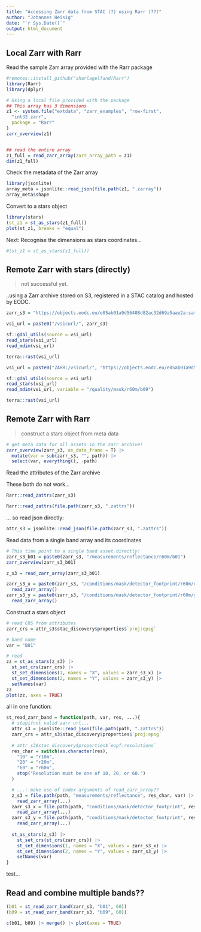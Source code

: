 ```yaml
---
title: "Accessing Zarr data from STAC (?) using Rarr (??)"
author: "Johannes Heisig"
date: "`r Sys.Date()`"
output: html_document
---
```


## Local Zarr with Rarr

Read the sample Zarr array provided with the Rarr package
```r
#remotes::install_github("sharlagelfand/Rarr")
library(Rarr)
library(dplyr)

# Using a local file provided with the package
## This array has 3 dimensions
z1 <- system.file("extdata", "zarr_examples", "row-first",
  "int32.zarr",
  package = "Rarr"
)
zarr_overview(z1)


## read the entire array
z1_full = read_zarr_array(zarr_array_path = z1)
dim(z1_full)
```

Check the metadata of the Zarr array
```r
library(jsonlite)
array_meta = jsonlite::read_json(file.path(z1, ".zarray"))
array_meta$shape
```

Convert to a stars object
```r
library(stars)
(st_z1 = st_as_stars(z1_full))
plot(st_z1, breaks = "equal")
```

Next: Recognise the dimensions as stars coordinates...
```r
#(st_z1 = st_as_stars(z1_full))

```

## Remote Zarr with stars (directly)

> not successful yet.

..using a Zarr archive stored on S3, registered in a STAC catalog and hosted by EODC.

```r
zarr_s3 = "https://objects.eodc.eu/e05ab01a9d56408d82ac32d69a5aae2a:sample-data/tutorial_data/cpm_v253/S2B_MSIL1C_20250113T103309_N0511_R108_T32TLQ_20250113T122458.zarr"
```

```r
vsi_url = paste0("/vsicurl/", zarr_s3)

sf::gdal_utils(source = vsi_url)
read_stars(vsi_url)
read_mdim(vsi_url)

terra::rast(vsi_url)
```

```r
vsi_url = paste0("ZARR:/vsicurl/", "https://objects.eodc.eu/e05ab01a9d56408d82ac32d69a5aae2a:sample-data/tutorial_data/cpm_v253/S2B_MSIL1C_20250113T103309_N0511_R108_T32TLQ_20250113T122458.zarr")

sf::gdal_utils(source = vsi_url)
read_stars(vsi_url)
read_mdim(vsi_url, variable = "/quality/mask/r60m/b09")

terra::rast(vsi_url)
```

## Remote Zarr with Rarr

> construct a stars object from meta data

```r
# get meta data for all assets in the zarr archive!
zarr_overview(zarr_s3, as_data_frame = T) |> 
  mutate(var = sub(zarr_s3, "", path)) |> 
  select(var, everything(), -path) 

```

Read the attributes of the Zarr archive

These both do not work...
```r
Rarr::read_zattrs(zarr_s3)

Rarr::read_zattrs(file.path(zarr_s3, ".zattrs"))
```

... so read json directly:
```r
attr_s3 = jsonlite::read_json(file.path(zarr_s3, ".zattrs"))
```

Read data from a single band array and its coordinates
```r
# This time point to a single band asset directly!
zarr_s3_b01 = paste0(zarr_s3, "/measurements/reflectance/r60m/b01")
zarr_overview(zarr_s3_b01)

z_s3 = read_zarr_array(zarr_s3_b01)

zarr_s3_x = paste0(zarr_s3, "/conditions/mask/detector_footprint/r60m/x") |> 
  read_zarr_array()
zarr_s3_y = paste0(zarr_s3, "/conditions/mask/detector_footprint/r60m/y") |> 
  read_zarr_array()
```

Construct a stars object
```r
# read CRS from attributes
zarr_crs = attr_s3$stac_discovery$properties$`proj:epsg`

# band name
var = "B01"

# read 
zz = st_as_stars(z_s3) |> 
  st_set_crs(zarr_crs) |> 
  st_set_dimensions(1, names = "X", values = zarr_s3_x) |> 
  st_set_dimensions(2, names = "Y", values = zarr_s3_y) |> 
  setNames(var)
zz
plot(zz, axes = TRUE)
```

all in one function:
```r

st_read_zarr_band = function(path, var, res, ...){
  # stopifnot valid zarr url...
  attr_s3 = jsonlite::read_json(file.path(path, ".zattrs"))
  zarr_crs = attr_s3$stac_discovery$properties$`proj:epsg`
  
  # attr_s3$stac_discovery$properties$`eopf:resolutions`
  res_char = switch(as.character(res),
    "10" = "r10m",
    "20" = "r20m", 
    "60" = "r60m",
    stop("Resolution must be one of 10, 20, or 60.")
  )

  # ...: make use of index arguments of read_zarr_array??
  z_s3 = file.path(path, "measurements/reflectance", res_char, var) |> 
    read_zarr_array(...)
  zarr_s3_x = file.path(path, "conditions/mask/detector_footprint", res_char, "x") |> 
    read_zarr_array(...)
  zarr_s3_y = file.path(path, "conditions/mask/detector_footprint", res_char, "y") |> 
    read_zarr_array(...)
  
  st_as_stars(z_s3) |> 
    st_set_crs(st_crs(zarr_crs)) |> 
    st_set_dimensions(1, names = "X", values = zarr_s3_x) |> 
    st_set_dimensions(2, names = "Y", values = zarr_s3_y) |> 
    setNames(var)
}

```
test...

## Read and combine multiple bands??

```r
(b01 = st_read_zarr_band(zarr_s3, "b01", 60))
(b09 = st_read_zarr_band(zarr_s3, "b09", 60))

c(b01, b09) |> merge() |> plot(axes = TRUE)

```